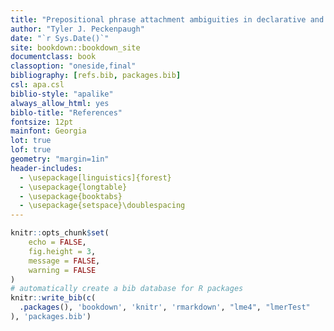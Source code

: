 ```yaml
---
title: "Prepositional phrase attachment ambiguities in declarative and interrogative contexts: Oral reading data"
author: "Tyler J. Peckenpaugh"
date: "`r Sys.Date()`"
site: bookdown::bookdown_site
documentclass: book
classoption: "oneside,final"
bibliography: [refs.bib, packages.bib]
csl: apa.csl
biblio-style: "apalike"
always_allow_html: yes
biblo-title: "References"
fontsize: 12pt
mainfont: Georgia
lot: true
lof: true
geometry: "margin=1in"
header-includes:
  - \usepackage[linguistics]{forest}
  - \usepackage{longtable}
  - \usepackage{booktabs}
  - \usepackage{setspace}\doublespacing
---
```

```r
knitr::opts_chunk$set(
	echo = FALSE,
	fig.height = 3,
	message = FALSE,
	warning = FALSE
)
# automatically create a bib database for R packages
knitr::write_bib(c(
  .packages(), 'bookdown', 'knitr', 'rmarkdown', "lme4", "lmerTest"
), 'packages.bib')
```

<!--
## TODO
  
  * Abstract
  * Acknowledgements
  * First citation *per chapter* should include all authors (rather than et al)
    * Currently, technical (LaTeX) difficulties are preventing this
  * Utterance legnth analysis?
-->
\pagebreak